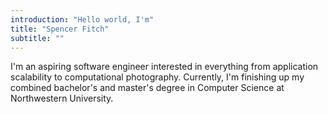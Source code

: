 ```yaml
---
introduction: "Hello world, I'm"
title: "Spencer Fitch"
subtitle: ""
---
```


I'm an aspiring <span>software engineer</span> interested in everything from application scalability to computational photography. Currently, I'm finishing up my combined bachelor's and master's degree in <span>Computer Science at Northwestern University</span>.
